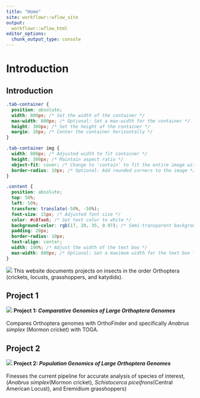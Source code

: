 ---
title: "Home"
site: workflowr::wflow_site
output:
  workflowr::wflow_html
editor_options:
  chunk_output_type: console
---

# Introduction {.tabset}
## Introduction 

```{css, echo=FALSE}
.tab-container {
  position: absolute;
  width: 800px; /* Set the width of the container */
  max-width: 800px; /* Optional: Set a max-width for the container */
  height: 300px; /* Set the height of the container */
  margin: 20px; /* Center the container horizontally */
}

.tab-container img {
  width: 800px; /* Adjusted width to fit container */
  height: 300px; /* Maintain aspect ratio */
  object-fit: cover; /* Change to 'contain' to fit the entire image within the container */
  border-radius: 10px; /* Optional: Add rounded corners to the image */
}

.content {
  position: absolute;
  top: 50%;
  left: 50%;
  transform: translate(-50%, -50%);
  font-size: 15px; /* Adjusted font size */
  color: #c8fae6; /* Set text color to white */
  background-color: rgb(17, 20, 35, 0.97); /* Semi-transparent background for better readability */
  padding: 20px;
  border-radius: 10px;
  text-align: center;
  width: 100%; /* Adjust the width of the text box */
  max-width: 800px; /* Optional: Set a maximum width for the text box */
}

```


<span class="tab-container">
  <img src="assets/locusts.png"> 
  <span class="content">
    This website documents projects on
    insects in the order Orthoptera (crickets, locusts, grasshoppers, 
    and katydids).
  </span>
</span>

## Project 1
<span class="tab-container">
  <img src="assets/project1.png">
    <span class="content">
       <b>Project 1: <em>Comparative Genomics of Large Orthoptera Genomes</em></b>   
       <br>
        Compares Orthoptera genomes with OrthoFinder and specifically *Anabrus simplex* (Mormon cricket) with TOGA.
        <br>
  </span>
</span>


## Project 2
<span class="tab-container">
  <img src="assets/project2.png">
    <span class="content">
       <b>Project 2: <em>Population Genomics of Large Orthoptera Genomes</em></b>  
       <br>
       Finesses the current pipeline for accurate analysis of species of interest, (*Anabrus simplex*(Mormon cricket), *Schistocerca piceifrons*(Central American Locust), and Eremidium grasshoppers)
       <br>
  </span>
</span>
  

